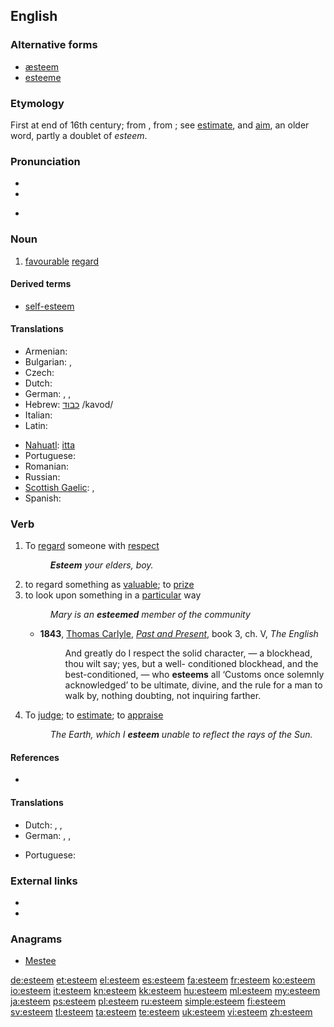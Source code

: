 ==English==

===Alternative forms===
* [[æsteem]] {{qualifier|archaic}}
* [[esteeme]] {{qualifier|obsolete}}

===Etymology===
First at end of 16th century; from {{etyl|frm}} {{term|estimer}}, from {{etyl|la}} {{term|aestimare||to value, rate, weigh, estimate}}; see [[estimate]], and [[aim]], an older word, partly a doublet of ''esteem''.

===Pronunciation===
* {{IPA|[ɛsˈtiːm]}}
* {{audio|en-us-esteem.ogg|Audio (US)}}

* {{rhymes|iːm}}

===Noun===
{{en-noun|-}}

# [[favourable]] [[regard]]

====Derived terms====
* [[self-esteem]]

====Translations====
{{trans-top|favourable regard}}
* Armenian: {{t-|hy|հարգանք|tr=hargank’}}
* Bulgarian: {{t|bg|уважение|n|sc=Cyrl}}, {{t|bg|почит|f|sc=Cyrl}}
* Czech: {{t-|cs|úcta|f}}
* Dutch: {{t+|nl|achting|f}}
* German: {{t+|de|Achtung|f}},  {{t+|de|Ansehen|n}}, {{t|de|Wertschätzung|f}}
* Hebrew: [[כבוד]] /kavod/
* Italian: {{t+|it|stima|f}}
* Latin: {{t-|la|diligere}}
{{trans-mid}}
* [[Nahuatl]]: [[itta]]
* Portuguese: {{t+|pt|estima}}
* Romanian: {{t|ro|stimă|f}}
* Russian: {{t+|ru|уважение|tr=uvazhenie}}
* [[Scottish Gaelic]]: {{t-|gd|onair|f|xs=Scottish Gaelic}},  {{t-|gd|urram|m|xs=Scottish Gaelic}}
* Spanish: {{t-|es|estima}}
{{trans-bottom}}

===Verb===
{{en-verb}}

# To [[regard]] someone with [[respect]]
#: '''''Esteem''' your elders, boy.''
# to regard something as [[valuable]]; to [[prize]]
# to look upon something in a [[particular]] way
#: ''Mary is an '''esteemed''' member of the community''
#* '''1843''', [[w:Thomas_Carlyle|Thomas Carlyle]], ''[[:w:Past and Present (book)|Past and Present]]'', book 3, ch. V, ''The English''
#*: And greatly do I respect the solid character, — a blockhead, thou wilt say;  yes, but a well- conditioned blockhead, and the best-conditioned, — who '''esteems''' all ‘Customs once solemnly acknowledged’ to be ultimate, divine, and the rule for a man to walk by, nothing doubting, not inquiring farther.
# {{obsolete}} To [[judge]]; to [[estimate]]; to [[appraise]]
#: ''The Earth, which I '''esteem''' unable to reflect the rays of the Sun.''

====References====
* {{R:OED2}}

====Translations====
{{checktrans-top}}
* Dutch: {{t+|nl|achten}}, {{t+|nl|waarderen}}, {{t+|nl|prijzen}}
* German: {{t+|de|schätzen}}, {{t+|de|ansehen}}, {{t+|de|achten}}
{{trans-mid}}
* Portuguese: {{t+|pt|estimar}}
{{trans-bottom}}

===External links===
* {{R:Webster 1913}}
* {{R:Century 1911}}

===Anagrams===
* [[Mestee#English|Mestee]]

[[de:esteem]]
[[et:esteem]]
[[el:esteem]]
[[es:esteem]]
[[fa:esteem]]
[[fr:esteem]]
[[ko:esteem]]
[[io:esteem]]
[[it:esteem]]
[[kn:esteem]]
[[kk:esteem]]
[[hu:esteem]]
[[ml:esteem]]
[[my:esteem]]
[[ja:esteem]]
[[ps:esteem]]
[[pl:esteem]]
[[ru:esteem]]
[[simple:esteem]]
[[fi:esteem]]
[[sv:esteem]]
[[tl:esteem]]
[[ta:esteem]]
[[te:esteem]]
[[uk:esteem]]
[[vi:esteem]]
[[zh:esteem]]
